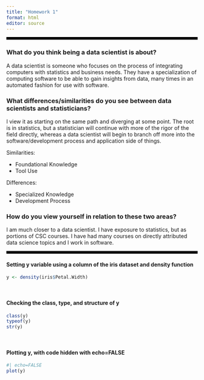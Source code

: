 ```yaml
---
title: "Homework 1"
format: html
editor: source
---
```


<hr style="border: 3px solid black;" />

### What do you think being a data scientist is about?

A data scientist is someone who focuses on the process of integrating computers with statistics and business needs. They have a specialization of computing software to be able to gain insights from data, many times in an automated fashion for use with software.

### What differences/similarities do you see between data scientists and statisticians?

I view it as starting on the same path and diverging at some point. The root is in statistics, but a statistician will continue with more of the rigor of the field directly, whereas a data scientist will begin to branch off more into the software/development process and application side of things.

Similarities:

-   Foundational Knowledge
-   Tool Use

Differences:

-   Specialized Knowledge
-   Development Process

### How do you view yourself in relation to these two areas?

I am much closer to a data scientist. I have exposure to statistics, but as portions of CSC courses. I have had many courses on directly attributed data science topics and I work in software.

<hr style="border: 3px solid black;" />

#### Setting y variable using a column of the iris dataset and density function

```r
y <- density(iris$Petal.Width)
```

<br>

#### Checking the class, type, and structure of y

```r
class(y)
typeof(y)
str(y)
```

<br>

#### Plotting y, with code hidden with echo=FALSE

```r
#| echo=FALSE
plot(y)
```
